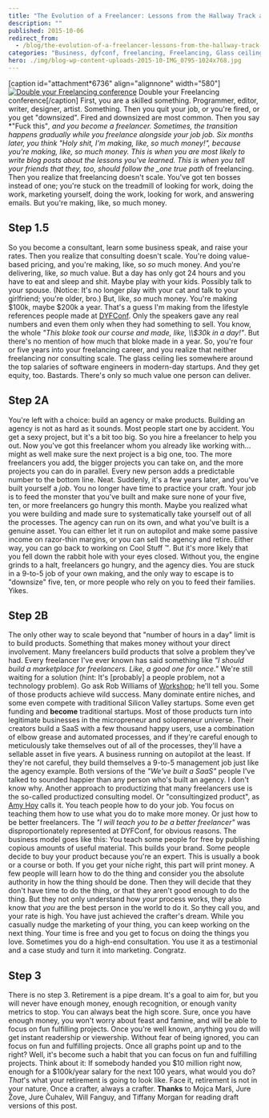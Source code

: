 ```yaml
---
title: "The Evolution of a Freelancer: Lessons from the Hallway Track at DYFConf"
description: ""
published: 2015-10-06
redirect_from:
  - /blog/the-evolution-of-a-freelancer-lessons-from-the-hallway-track-at-dyfconf/swizec/6734
categories: "Business, dyfconf, freelancing, Freelancing, Glass ceiling, Personal, Travel + Events"
hero: ./img/blog-wp-content-uploads-2015-10-IMG_0795-1024x768.jpg
---
```


\[caption id="attachment*6736" align="alignnone" width="580"][![Double your Freelancing conference](./img/blog-wp-content-uploads-2015-10-IMG_0795-1024x768.jpg)](http://doubleyourfreelancing.com/conf/) Double your Freelancing conference\[/caption] First, you are a skilled something. Programmer, editor, writer, designer, artist. Something. Then you quit your job, or you're fired, or you get "downsized". Fired and downsized are most common. Then you say *"Fuck this"_, and you become a freelancer. Sometimes, the transition happens gradually while you freelance alongside your job job. Six months later, you think _"Holy shit, I'm making, like, so much money!"_, because you're making, like, so much money. This is when you are most likely to write blog posts about the lessons you've learned. This is when you tell your friends that they, too, should follow the \_one true path_ of freelancing. Then you realize that freelancing doesn't scale. You've got ten bosses instead of one; you're stuck on the treadmill of looking for work, doing the work, marketing yourself, doing the work, looking for work, and answering emails. But you're making, like, so much money.

## Step 1.5

So you become a consultant, learn some business speak, and raise your rates. Then you realize that consulting doesn't scale. You're doing value-based pricing, and you're making, like, so _so_ much money. And you're delivering, like, _so_ much value. But a day has only got 24 hours and you have to eat and sleep and shit. Maybe play with your kids. Possibly talk to your spouse. (Notice: It's no longer play with your cat and talk to your girlfriend; you're older, bro.) But, like, _so_ much money. You're making $100k, maybe $200k a year. That's a guess I'm making from the lifestyle references people made at [DYFConf](http://doubleyourfreelancing.com/conf/). Only the speakers gave any real numbers and even them only when they had something to sell. You know, the whole _"This bloke took our course and made, like, \\\\\$30k in a day!"_. But there's no mention of how much that bloke made in a year. So, you're four or five years into your freelancing career, and you realize that neither freelancing nor consulting scale. The glass ceiling lies somewhere around the top salaries of software engineers in modern-day startups. And they get equity, too. Bastards. There's only so much value one person can deliver.

## Step 2A

You're left with a choice: build an agency or make products. Building an agency is not as hard as it sounds. Most people start one by accident. You get a sexy project, but it's a bit too big. So you hire a freelancer to help you out. Now you've got this freelancer whom you already like working with... might as well make sure the next project is a big one, too. The more freelancers you add, the bigger projects you can take on, and the more projects you can do in parallel. Every new person adds a predictable number to the bottom line. Neat. Suddenly, it's a few years later, and you've built yourself a _job_. You no longer have time to practice your craft. Your job is to feed the monster that you've built and make sure none of your five, ten, or more freelancers go hungry this month. Maybe you realized what you were building and made sure to systematically take yourself out of all the processes. The agency can run on its own, and what you've built is a genuine asset. You can either let it run on autopilot and make some passive income on razor-thin margins, or you can sell the agency and retire. Either way, you can go back to working on Cool Stuff ™. But it's more likely that you fell down the rabbit hole with your eyes closed. Without you, the engine grinds to a halt, freelancers go hungry, and the agency dies. You are stuck in a 9-to-5 job of your own making, and the only way to escape is to "downsize" five, ten, or more people who rely on you to feed their families. Yikes.

## Step 2B

The only other way to scale beyond that "number of hours in a day" limit is to build products. Something that makes money without your direct involvement. Many freelancers build products that solve a problem they've had. Every freelancer I've ever known has said something like _"I should build a marketplace for freelancers. Like, a good one for once."_ We're still waiting for a solution (hint: It's \[probably] a people problem, not a technology problem). Go ask Rob Williams of [Workshop](http://letsworkshop.com/); he'll tell you. Some of those products achieve wild success. Many dominate entire niches, and some even compete with traditional Silicon Valley startups. Some even get funding and **become** traditional startups. Most of those products turn into legitimate businesses in the micropreneur and solopreneur universe. Their creators build a SaaS with a few thousand happy users, use a combination of elbow grease and automated processes, and if they're careful enough to meticulously take themselves out of all of the processes, they'll have a sellable asset in five years. A business running on autopilot at the least. If they're not careful, they build themselves a 9-to-5 management job just like the agency example. Both versions of the _"We've built a SaaS"_ people I've talked to sounded happier than any person who's built an agency. I don't know why. Another approach to productizing that many freelancers use is the so-called productized consulting model. Or "consultingized product", as [Amy Hoy](http://www.slash7.com/ "Amy Hoy") calls it. You teach people how to do your job. You focus on teaching them how to use what you do to make more money. Or just how to be better freelancers. The _"I will teach you to be a better freelancer"_ was disproportionately represented at DYFConf, for obvious reasons. The business model goes like this: You teach some people for free by publishing copious amounts of useful material. This builds your brand. Some people decide to buy your product because you're an expert. This is usually a book or a course or both. If you get your niche right, this part will print money. A few people will learn how to do the thing and consider you the absolute authority in how the thing should be done. Then they will decide that they don't have time to do the thing, or that they aren't good enough to do the thing. But they not only understand how _your_ process works, they also know that _you_ are the best person in the world to do it. So they call you, and your rate is high. You have just achieved the crafter's dream. While you casually nudge the marketing of your thing, you can keep working on the next thing. Your time is free and you get to focus on doing the things you love. Sometimes you do a high-end consultation. You use it as a testimonial and a case study and turn it into marketing. Congratz.

## Step 3

There is no step 3. Retirement is a pipe dream. It's a goal to aim for, but you will never have enough money, enough recognition, or enough vanity metrics to stop. You can always beat the high score. Sure, once you have enough money, you won't worry about feast and famine, and will be able to focus on fun fulfilling projects. Once you're well known, anything you do will get instant readership or viewership. Without fear of being ignored, you can focus on fun and fulfilling projects. Once all graphs point up and to the right? Well, it's become such a habit that you can focus on fun and fulfilling projects. Think about it: If somebody handed you $10 million right now, enough for a $100k/year salary for the next 100 years, what would you do? _That_'s what your retirement is going to look like. Face it, retirement is not in your nature. Once a crafter, always a crafter. **Thanks** to Mojca Marš, Jure Žove, Jure Čuhalev, Will Fanguy, and Tiffany Morgan for reading draft versions of this post.

